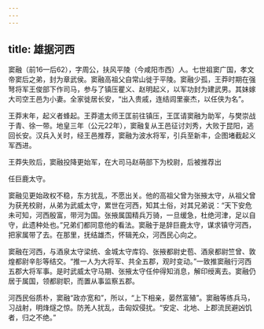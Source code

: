 ```yaml
---
---
---
```

title: 雄据河西
---



窦融（前16—后62），字周公，扶风平陵（今咸阳市西）人。七世祖窦广国，孝文帝窦后之弟，封为章武侯。窦融高祖父自常山徙于平陵。窦融少孤，王莽时期在强弩将军王俊部下作司马，参与了镇压瞿义、赵明起义，以军功封为建武男。其妹嫁大司空王邑为小妻。全家徙居长安，“出入贵戚，连结闾里豪杰，以任侠为名”。

王莽末年，起义者蜂起。王莽遣太师王匡前往镇压，王匡请窦融为助军，与樊崇战于青、徐一带。地皇三年（公元22年），窦融复从王邑征讨刘秀，大败于昆阳，逃回长安。汉兵入关时，经王邑推荐，窦融为波水将军，引兵至新丰，企图堵截起义军西进。

王莽失败后，窦融投降更始军，在大司马赵萌部下为校尉，后被推荐出

任巨鹿太守。

窦融见更始政权不稳，东方扰乱，不愿出关。他的高祖父曾为张掖太守，从祖父曾为获羌校尉，从弟为武威太守，累世在河西，知其土俗，对其兄弟说：“天下安危未可知，河西殷富，带河为国。张掖属国精兵万骑，一旦缓急，杜绝河津，足以自守，此遗种处也。”兄弟们都同意他的看法。窦融于是辞巨鹿太守，谋求镇守河西，把家属带了去。在那里，抚结雄杰，怀辑羌众，河西民心向之。

窦融在河西，与酒泉太守梁统、金城太守库钧、张掖都尉史苞、酒泉都尉竺曾、敦煌都尉辛肜等结交。“推一人为大将军、共全五郡，观时变动。”一致推窦融行河西五郡大将军事。是时武威太守马期、张掖太守任仲得知消息，解印绶离去。窦融仍居于属国，领都尉职，而置从事监察五郡。

河西民俗质朴，窦融“政亦宽和”，所以，“上下相亲，晏然富殖”。窦融等练兵马，习战射，明烽燧之惊。防羌人扰乱，击匈奴侵扰。“安定、北地、上郡流民避凶饥者，归之不绝。”